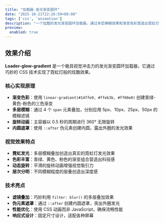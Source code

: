 ```yaml
---
title: "加载器-发光渐变圆环"
date: "2025-10-21T22:26:59+08:00"
tags: ['css', 'animation']
description: "一个炫酷的发光渐变圆环加载器，通过多层模糊效果和渐变色彩营造出霓虹灯般的视觉效果"
preview:
  enabled: true
---
```


## 效果介绍

**Loader-glow-gradient** 是一个极具视觉冲击力的发光渐变圆环加载器，它通过巧妙的 CSS 技术实现了霓虹灯般的炫酷效果。

### 核心实现原理

- **渐变色彩**：使用 `linear-gradient(#14ffe9, #ffeb3b, #ff00e0)` 创建青绿-黄色-粉色的三色渐变
- **多层模糊**：通过 4 个 `span` 元素叠加，分别应用 5px、10px、25px、50px 的模糊滤镜
- **旋转动画**：主容器以 0.5 秒的周期进行 360° 无限旋转
- **内圆遮罩**：使用 `::after` 伪元素创建内圆，露出外圈的发光效果

### 视觉效果特点

- **霓虹发光**：多层模糊叠加创造出真实的霓虹灯发光效果
- **色彩丰富**：青绿、黄色、粉色的渐变组合营造出科技感
- **动态旋转**：平滑的旋转动画增强视觉吸引力
- **层次分明**：不同模糊程度的层叠创造出深度感

### 技术亮点

- **滤镜叠加**：巧妙利用 `filter: blur()` 的多层叠加效果
- **伪元素遮罩**：通过 `::after` 创建内圆遮罩，突出外圈发光
- **性能优化**：使用 CSS 动画而非 JavaScript，确保流畅性能
- **响应式设计**：固定尺寸设计，适配各种屏幕


<CodeViewer postId="loader-glow-gradient" />